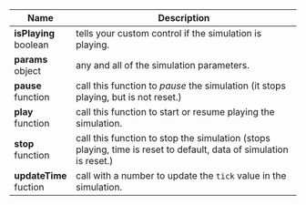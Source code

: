 | Name                       | Description                                                                                                       |
| -------------------------- | ----------------------------------------------------------------------------------------------------------------- |
| **isPlaying**<br/>boolean  | tells your custom control if the simulation is playing.                                                           |
| **params**<br/>object      | any and all of the simulation parameters.                                                                         |
| **pause**<br/>function     | call this function to _pause_ the simulation (it stops playing, but is not reset.)                                |
| **play**<br/>function      | call this function to start or resume playing the simulation.                                                     |
| **stop**<br/>function      | call this function to stop the simulation (stops playing, time is reset to default, data of simulation is reset.) |
| **updateTime**<br/>fuction | call with a number to update the `tick` value in the simulation.                                                  |
